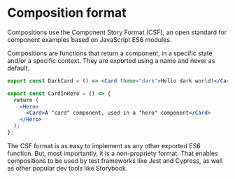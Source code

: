 # Composition format

Compositions use the Component Story Format (CSF), an open standard for component examples based on JavaScript ES6 modules.

Compositions are functions that return a component, in a specific state and/or a specific context. They are exported using a name and never as default.

```jsx title="Example of a component in a certain state"
export const DarkCard = () => <Card theme="dark">Hello dark world!</Card>;
```

```jsx title="Example of a component in a certain context"
export const CardInHero = () => {
  return (
    <Hero>
      <Card>A "card" component, used in a "hero" component</Card>
    </Hero>
  );
};
```

The CSF format is as easy to implement as any other exported ES6 function. But, most importantly, it is a non-propriety format. That enables compositions to be used by test frameworks like Jest and Cypress, as well as other popular dev tools like Storybook.
